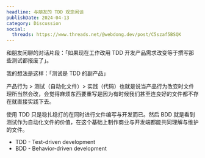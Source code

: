 ```yaml
---
headline: 与朋友的 TDD 观念闲谈
publishDate: 2024-04-13
category: Discussion
social:
  threads: https://www.threads.net/@webdong.dev/post/C5szaf5BSQK
---
```


和朋友闲聊的对话片段：「如果现在工作改用 TDD 开发产品需求改变等于撰写那些测试都报废了」。

我的想法是这样：「测试是 TDD 的副产品」

产品行为 > 测试（自动化文件）> 实践（代码）也就是说当产品行为改变时文件理所当然会改，会觉得麻烦东西要重写是因为有时候我们甚至连良好的文件都不存在就直接实践下去。

使用 TDD 只是稳扎稳打的在同时进行文件编写与开发而已。然后 BDD 就是看到测试作为自动化文件的价值，在这个基础上制作商业与开发端都能共同理解与维护的文件。

- TDD - Test-driven development
- BDD - Behavior-driven development
